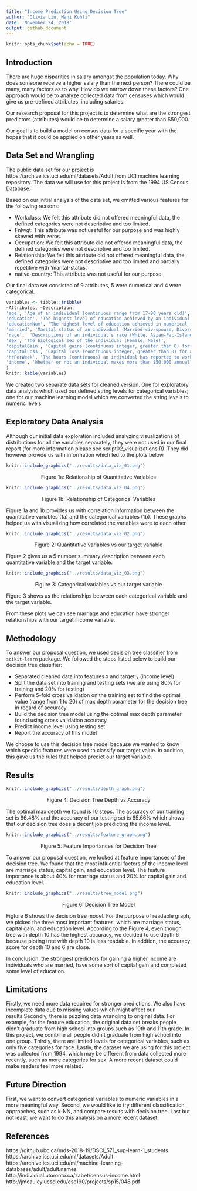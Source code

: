```yaml
---
title: "Income Prediction Using Decision Tree"
author: "Olivia Lin, Mani Kohli"
date: 'November 24, 2018'
output: github_document
---
```


```r
knitr::opts_chunk$set(echo = TRUE)
```

## Introduction

There are huge disparities in salary amongst the population today. Why does someone receive a higher salary than the next person? There could be many, many factors as to why.  How do we narrow down these factors?  One approach would be to analyze collected data from censuses which would give us pre-defined attributes, including salaries.

Our research proposal for this project is to determine what are the strongest predictors (attributes) would be to determine a salary greater than $50,000.  

Our goal is to build a model on census data for a specific year with the hopes that it could be applied on other years as well.

## Data Set and Wrangling
The public data set for our project is https://archive.ics.uci.edu/ml/datasets/Adult from UCI machine learning repository. The data we will use for this project is from the 1994 US Census Database.

Based on our initial analysis of the data set, we omitted various features for the following reasons:

-	Workclass: We felt this attribute did not offered meaningful data, the defined categories were not descriptive and too limited.
- Fnlwgt: This attribute was not useful for our purpose and was highly skewed with zeros.
-	Occupation: We felt this attribute did not offered meaningful data, the defined categories were not descriptive and too limited.
-	Relationship: We felt this attribute did not offered meaningful data, the defined categories were not descriptive and too limited and partially repetitive with ‘marital-status’.
-	native-country: This attribute was not useful for our purpose.

Our final data set consisted of 9 attributes, 5 were numerical and 4 were categorical.

```r
variables <- tibble::tribble(
~Attributes, ~Description,
'age', 'Age of an individual (continuous range from 17-90 years old)',
'education', 'The highest level of education achieved by an individual (Bachelors, Some-college, 11th, HS-grad, Prof-school, Assoc-acdm, Assoc-voc, 9th, 7th-8th, 12th, Masters, 1st-4th, 10th, Doctorate, 5th-6th, Preschool)',
'educationNum', 'The highest level of education achieved in numerical (continuous) form',
'married', 'Marital status of an individual (Married-civ-spouse, Divorced, Never-married, Separated, Widowed, Married-spouse-absent, Married-AF-spouse)',
'race',  'Descriptions of an individual’s race (White, Asian-Pac-Islander, Amer-Indian-Eskimo, Other, Black)',
'sex', 'The biological sex of the individual (Female, Male)',
'capitalGain', 'Capital gains (continuous integer, greater than 0) for an individual',
'capitalLoss', 'Capital loss (continuous integer, greater than 0) for an individual',
'hrPerWeek', 'The hours (continuous) an individual has reported to work per week',
'income', 'Whether or not an individual makes more than $50,000 annually (<=50k, >50k)'
)
knitr::kable(variables)
```

We created two separate data sets for cleaned version. One for exploratory data analysis which used our defined string levels for categorical variables; one for our machine learning model which we converted the string levels to numeric levels.

## Exploratory Data Analysis

Although our initial data exploration included analyzing visualizations of distributions for all the variables separately, they were not used in our final report (for more information please see script02_visualizations.R). They did however provide us with information which led to the plots below.  

```r
knitr::include_graphics("../results/data_viz_01.png")
```
<center>Figure 1a: Relationship of Quantitative Variables</center>


```r
knitr::include_graphics("../results/data_viz_04.png")
```
<center>Figure 1b: Relationship of Categorical Variables</center>

Figure 1a and 1b provides us with correlation information between the quantitative variables (1a) and the categorical variables (1b). These graphs helped us with visualizing how correlated the variables were to each other.


```r
knitr::include_graphics("../results/data_viz_02.png")
```
<center>Figure 2: Quantitative variables vs our target variable</center>

Figure 2 gives us a 5 number summary description between each quantitative variable and the target variable.

```r
knitr::include_graphics("../results/data_viz_03.png")
```
<center>Figure 3: Categorical variables vs our target variable</center>

Figure 3 shows us the relationships between each categorical variable and the target variable.

From these plots we can see marriage and education have stronger relationships with our target income variable.

## Methodology

To answer our proposal question, we used decision tree classifier from `scikit-learn` package. We followed the steps listed below to build our decision tree classifier:

-	Separated cleaned data into features `X` and target `y` (income level)
-	Split the data set into training and testing sets (we are using 80% for training and 20% for testing)
-	Perform 5-fold cross validation on the training set to find the optimal value (range from 1 to 20) of max depth parameter for the decision tree in regard of accuracy
-	Build the decision tree model using the optimal max depth parameter found using cross validation accuracy
-	Predict income level using testing set
- Report the accuracy of this model

We choose to use this decision tree model because we wanted to know which specific features were used to classify our target value. In addition, this gave us the rules that helped predict our target variable.

## Results

```r
knitr::include_graphics("../results/depth_graph.png")
```
<center>Figure 4: Decision Tree Depth vs Accuracy</center>

The optimal max depth we found is 10 steps. The accuracy of our training set is 86.48% and the accuracy of our testing set is 85.66% which shows that our decision tree does a decent job predicting the income level.


```r
knitr::include_graphics("../results/feature_graph.png")
```
<center>Figure 5: Feature Importances for Decision Tree</center>

To answer our proposal question, we looked at feature importances of the decision tree. We found that the most influential factors of the income level are marriage status, capital gain, and education level. The feature importance is about 40% for marriage status and 20% for capital gain and education level.


```r
knitr::include_graphics("../results/tree_model.png")
```  


<center>Figure 6: Decision Tree Model</center>

Figture 6 shows the decision tree model. For the purpose of readable graph, we picked the three most important features, which are marriage status, capital gain, and education level. According to the Figure 4, even though tree with depth 10 has the highest accuracy, we decided to use depth 6 because ploting tree with depth 10 is less readable. In addtion, the accuracy score for depth 10 and 6 are close.

In conclusion, the strongest predictors for gaining a higher income are individuals who are married, have some sort of capital gain and completed some level of education.  

## Limitations

Firstly, we need more data required for stronger predictions. We also have incomplete data due to missing values which might affect our results.Secondly, there is puzzling data wrangling to original data. For example, for the feature education, the original data set breaks people didn’t graduate from high school into groups such as 10th and 11th grade. In this project, we combine all people didn’t graduate from high school into one group. Thirdly, there are limited levels for categorical variables, such as only five categories for race. Lastly, the dataset we are using for this project was collected from 1994, which may be different from data collected more recently, such as more categories for sex. A more recent dataset could make readers feel more related.

## Future Direction

First, we want to convert categorical variables to numeric variables in a more meaningful way. Second, we would like to try different classification approaches, such as k-NN, and compare results with decision tree. Last but not least, we want to do this analysis on a more recent dataset.

## References

https://github.ubc.ca/mds-2018-19/DSCI_571_sup-learn-1_students  
https://archive.ics.uci.edu/ml/datasets/Adult  
https://archive.ics.uci.edu/ml/machine-learning-databases/adult/adult.names  
http://individual.utoronto.ca/zabet/census-income.html  
http://jmcauley.ucsd.edu/cse190/projects/sp15/048.pdf  
